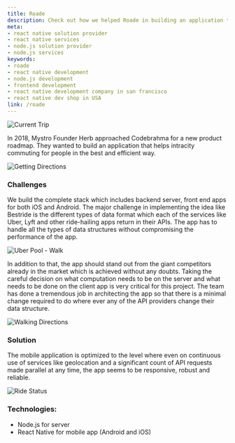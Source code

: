 ```yaml
---
title: Roade
description: Check out how we helped Roade in building an application that helps intracity commuting for people in the best and efficient way. Get the best React Native developers to build your product!
meta:
- react native solution provider
- react native services
- node.js solution provider
- node.js services
keywords:
- roade
- react native development
- node.js development
- frontend development
- react native development company in san francisco
- react native dev shop in USA
link: /roade
---
```


![Current Trip](./images/CurrentTrip.jpg)

In 2018, Mystro Founder Herb approached Codebrahma for a new product roadmap. They wanted to build an application that helps intracity commuting for people in the best and efficient way.


![Getting Directions](./images/GettingDirections.jpg)

### Challenges
We build the complete stack which includes backend server, front end apps for both iOS and Android. 
The major challenge in implementing the idea like Bestride is the different types of data format which each of the services like Uber, Lyft and other ride-hailing apps return in their APIs. The app has to handle all the types of data structures without compromising the performance of the app. 

![Uber Pool - Walk](./images/UberPoolWalk.jpg)

In addition to that, the app should stand out from the giant competitors already in the market which is achieved without any doubts. Taking the careful decision on what computation needs to be on the server and what needs to be done on the client app is very critical for this project. The team has done a tremendous job in architecting the app so that there is a minimal change required to do where ever any of the API providers change their data structure.

![Walking Directions](./images/WalkingDirections.jpg)

### Solution
The mobile application is optimized to the level where even on continuous use of services like geolocation and a significant count of API requests made parallel at any time, the app seems to be responsive, robust and reliable.

![Ride Status](./images/RideStatus.jpg)

### Technologies:
- Node.js for server
- React Native for mobile app (Android and iOS)

